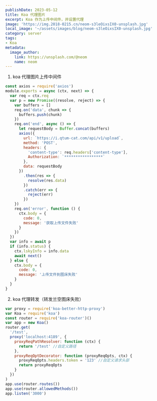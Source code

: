 ```yaml
---
publishDate: 2023-05-12
title: Koa 代理图片
excerpt: Koa 作为上传中间件，并设置代理
image: 'https://img.2018-0215.cn/neom-s3leOixsIX0-unsplash.jpg'
local_image: '~/assets/images/blog/neom-s3leOixsIX0-unsplash.jpg'
category: server
tags:
- Koa
metadata:
  image_author:
    link: https://unsplash.com/@neom
    name: neom
---
```


1. koa 代理图片上传中间件

```javascript
const axios = require('axios')
module.exports = async (ctx, next) => {
  var req = ctx.req
  var p = new Promise((resolve, reject) => {
    var buffers = []
    req.on('data', chunk => {
      buffers.push(chunk)
    })
    req.on('end', async () => {
      let requestBody = Buffer.concat(buffers)
      axios({
        url: `https://i.qtum-cat.com/api/v1/upload`,
        method: 'POST',
        headers: {
          'content-type': req.headers['content-type'],
          Authorization: `*****************`
        },
        data: requestBody
      })
        .then(res => {
          resolve(res.data)
        })
        .catch(err => {
          reject(err)
        })
    })
    req.on('error', function () {
      ctx.body = {
        code: 0,
        message: '获取上传文件失败'
      }
    })
  })
  var info = await p
  if (info.status) {
    ctx.lskyInfo = info.data
    await next()
  } else {
    ctx.body = {
      code: 0,
      message: '上传文件到图床失败'
    }
  }
}
```

2. koa 代理转发（转发兰空图床失败）

```javascript
var proxy = require('koa-better-http-proxy')
var Koa = require('koa')
const router = require('koa-router')()
var app = new Koa()
router.get(
  '/test',
  proxy('localhost:4189', {
    proxyReqPathResolver: function (ctx) {
      return '/test' //自定义路径
    },
    proxyReqOptDecorator: function (proxyReqOpts, ctx) {
      proxyReqOpts.headers.token = '123' //自定义请求头部
      return proxyReqOpts
    }
  })
)
app.use(router.routes())
app.use(router.allowedMethods())
app.listen('3000')
```
